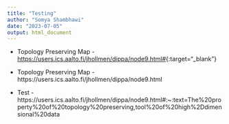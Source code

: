 ```yaml
---
title: "Testing"
author: "Somya Shambhawi"
date: "2023-07-05"
output: html_document
---
```


* Topology Preserving Map -
[ https://users.ics.aalto.fi/jhollmen/dippa/node9.html# ]( https://users.ics.aalto.fi/jhollmen/dippa/node9.html#:~:text=The%20property%20of%20topology%20preserving%20means%20that%20the%20mapping%20preserves%20the%20relative%20distance%20between%20the%20points.%20Points%20that%20are%20near%20each%20other%20in%20the%20input%20space%20are%20mapped%20to%20nearby%20map%20units%20in%20the%20SOM.%20The%20SOM%20can%20thus%20serve%20as%20a%20cluster%20analyzing%20tool%20of%20high%2Ddimensional%20data.){:target="_blank"}

* Topology Preserving Map - https://users.ics.aalto.fi/jhollmen/dippa/node9.html

* Test - https://users.ics.aalto.fi/jhollmen/dippa/node9.html#:~:text=The%20property%20of%20topology%20preserving,tool%20of%20high%2Ddimensional%20data